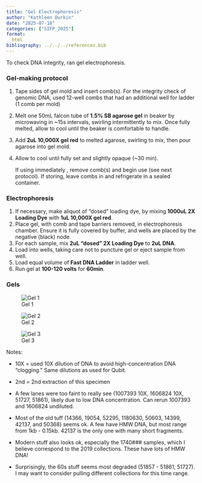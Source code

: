 ```yaml
---
title: "Gel Electrophoresis"
author: "Kathleen Durkin"
date: "2025-07-18"
categories: ["SIFP_2025"]
format:
  html
bibliography: ../../../references.bib
---
```


To check DNA integrity, ran gel electrophoresis.

### Gel-making protocol

1.  Tape sides of gel mold and insert comb(s). For the integrity check of genomic DNA, used 12-well combs that had an additional well for ladder (1 comb per mold)

2.  Melt one 50mL falcon tube of **1.5% SB agarose gel** in beaker by microwaving in \~15s intervals, swirling intermittently to mix. Once fully melted, allow to cool until the beaker is comfortable to handle.

3.  Add **2uL 10,000X gel red** to melted agarose, swirling to mix, then pour agarose into gel mold.

4.  Allow to cool until fully set and slightly opaque (\~30 min).

    If using immediately , remove comb(s) and begin use (see next protocol). If storing, leave combs in and refrigerate in a sealed container.

### Electrophoresis

1.  If necessary, make aliquot of "dosed" loading dye, by mixing **1000uL 2X Loading Dye** with **1uL 10,000X gel red**.
2.  Place gel, with comb and tape barriers removed, in electrophoresis chamber. Ensure it is fully covered by buffer, and wells are placed by the negative (black) node.
3.  For each sample, mix **2uL "dosed" 2X Loading Dye** to **2uL DNA**.
4.  Load into wells, taking care not to puncture gel or eject sample from well.
5.  Load equal volume of **Fast DNA Ladder** in ladder well.
6.  Run gel at **100-120 volts** for **60min**.

### Gels

![Gel 1](images/2025_07_18_gels/2025_07_18_labelled_gels/Slide1.PNG)

![Gel 2](images/2025_07_18_gels/2025_07_18_labelled_gels/Slide2.PNG)

![Gel 3](images/2025_07_18_gels/2025_07_18_labelled_gels/Slide3.PNG)

Notes:

-   10X = used 10X dilution of DNA to avoid high-concentration DNA "clogging." Same dilutions as used for Qubit.

-   2nd = 2nd extraction of this specimen

-   A few lanes were too faint to really see (1007393 10X, 1606824 10X, 51727, 51861), likely due to low DNA concentration. Can rerun 1007393 and 1606824 undiluted.

-   Most of the old tuff (14366, 19054, 52295, 1180630, 50603, 14399, 42137, and 50368) seems ok. A few have HMW DNA, but most range from 1kb - 0.15kb. 42137 is the only one with many short fragments.

-   Modern stuff also looks ok, especially the 1740### samples, which I believe correspond to the 2019 collections. These have lots of HMW DNA!

-   Surprisingly, the 60s stuff seems most degraded (51857 - 51861, 51727). I may want to consider pulling different collections for this time range.
